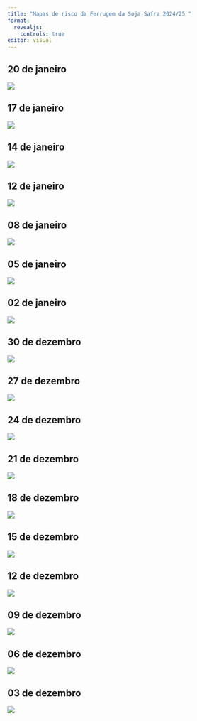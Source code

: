 ```yaml
---
title: "Mapas de risco da Ferrugem da Soja Safra 2024/25 "
format: 
  revealjs:
    controls: true
editor: visual
---
```


## 20 de janeiro

![](figs/maps/RS-20-01-2025.png)

## 17 de janeiro

![](figs/maps/RS-17-01-2025.png)

## 14 de janeiro

![](figs/maps/RS-14-01-2025.png)

## 12 de janeiro

![](figs/maps/RS-11-01-2025.png)

## 08 de janeiro

![](figs/maps/RS-08-01-2025.png)

## 05 de janeiro

![](figs/maps/RS-05-01-2025.png)

## 02 de janeiro

![](figs/maps/RS-02-01-2025.png)

## 30 de dezembro

![](figs/maps/RS-30-12-2024.png)

## 27 de dezembro

![](figs/maps/RS-27-12-2024.png)

## 24 de dezembro

![](figs/maps/RS-24-12-2024.png)

## 21 de dezembro

![](figs/maps/RS-21-12-2024.png)

## 18 de dezembro

![](figs/maps/RS-18-12-2024.png)

## 15 de dezembro

![](figs/maps/RS-15-12-2024.png)

## 12 de dezembro

![](figs/maps/RS-12-12-2024.png)

## 09 de dezembro

![](figs/maps/RS-09-12-2024.png)

## 06 de dezembro

![](figs/maps/RS-06-12-2024.png)

## 03 de dezembro

![](figs/maps/RS-03-12-2024.png)
